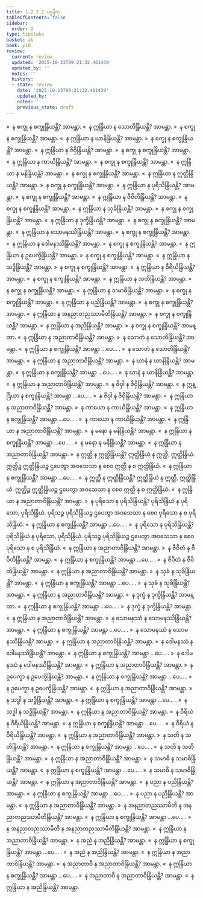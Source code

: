 ```yaml
---
title: 1.2.2.2 ပစ္စနီက
tableOfContents: false
sidebar:
  order: 2
type: tipitaka
basket: ab
book: y10
review:
  current: review
  updated: '2025-10-23T09:21:32.461439'
  updated_by: ''
  notes: ''
  history:
  - state: review
    date: '2025-10-23T09:21:32.461439'
    updated_by: ''
    notes: ''
    previous_state: draft
---
```



<ReviewStatus review={frontmatter.review} showDetails={true} />

<HypothesisAnnotation frontmatter={frontmatter} />

<DynamicBreadcrumb />

<Division number="118" book="y10" e="ch" v="35" p="94">

<Paragraph number="817" book="y10">
»  န စက္ခု န စက္ခုန္ဒြိယန္တိ? အာမန္တာ.
</Paragraph>

<Paragraph number="818" book="y10">
«  န ဣန္ဒြိယာ န သောတိန္ဒြိယန္တိ? အာမန္တာ.
</Paragraph>

<Paragraph number="819" book="y10">
»  န စက္ခု န စက္ခုန္ဒြိယန္တိ? အာမန္တာ.
</Paragraph>

<Paragraph number="820" book="y10">
«  န ဣန္ဒြိယာ န ဃာနိန္ဒြိယန္တိ? အာမန္တာ.
</Paragraph>

<Paragraph number="821" book="y10">
»  န စက္ခု န စက္ခုန္ဒြိယန္တိ? အာမန္တာ.
</Paragraph>

<Paragraph number="822" book="y10">
«  န ဣန္ဒြိယာ န ဇိဝှိန္ဒြိယန္တိ? အာမန္တာ.
</Paragraph>

<Paragraph number="823" book="y10">
»  န စက္ခု န စက္ခုန္ဒြိယန္တိ? အာမန္တာ.
</Paragraph>

<Paragraph number="824" book="y10">
«  န ဣန္ဒြိယာ န ကာယိန္ဒြိယန္တိ? အာမန္တာ.
</Paragraph>

<Paragraph number="825" book="y10">
»  န စက္ခု န စက္ခုန္ဒြိယန္တိ? အာမန္တာ.
</Paragraph>

<Paragraph number="826" book="y10">
«  န ဣန္ဒြိယာ န မနိန္ဒြိယန္တိ? အာမန္တာ.
</Paragraph>

<Paragraph number="827" book="y10">
»  န စက္ခု န စက္ခုန္ဒြိယန္တိ? အာမန္တာ.
</Paragraph>

<Paragraph number="828" book="y10">
«  န ဣန္ဒြိယာ န ဣတ္ထိန္ဒြိယန္တိ? အာမန္တာ.
</Paragraph>

<Paragraph number="829" book="y10">
»  န စက္ခု န စက္ခုန္ဒြိယန္တိ? အာမန္တာ.
</Paragraph>

<Paragraph number="830" book="y10">
«  န ဣန္ဒြိယာ န ပုရိသိန္ဒြိယန္တိ? အာမန္တာ.
</Paragraph>

<Paragraph number="831" book="y10">
»  န စက္ခု န စက္ခုန္ဒြိယန္တိ? အာမန္တာ.
</Paragraph>

<Paragraph number="832" book="y10">
«  န ဣန္ဒြိယာ န ဇီဝိတိန္ဒြိယန္တိ? အာမန္တာ.
</Paragraph>

<Paragraph number="833" book="y10">
»  န စက္ခု န စက္ခုန္ဒြိယန္တိ? အာမန္တာ.
</Paragraph>

<Paragraph number="834" book="y10">
«  န ဣန္ဒြိယာ န သုခိန္ဒြိယန္တိ? အာမန္တာ.
</Paragraph>

<Paragraph number="835" book="y10">
»  န စက္ခု န စက္ခုန္ဒြိယန္တိ? အာမန္တာ.
</Paragraph>

<Paragraph number="836" book="y10">
«  န ဣန္ဒြိယာ န ဒုက္ခိန္ဒြိယန္တိ? အာမန္တာ.
</Paragraph>

<Paragraph number="837" book="y10">
»  န စက္ခု န စက္ခုန္ဒြိယန္တိ? အာမန္တာ.
</Paragraph>

<Paragraph number="838" book="y10">
«  န ဣန္ဒြိယာ န သောမနဿိန္ဒြိယန္တိ? အာမန္တာ.
</Paragraph>

<Paragraph number="839" book="y10">
»  န စက္ခု န စက္ခုန္ဒြိယန္တိ? အာမန္တာ.
</Paragraph>

<Paragraph number="840" book="y10">
«  န ဣန္ဒြိယာ န ဒေါမနဿိန္ဒြိယန္တိ? အာမန္တာ.
</Paragraph>

<Paragraph number="841" book="y10">
»  န စက္ခု န စက္ခုန္ဒြိယန္တိ? အာမန္တာ.
</Paragraph>

<Paragraph number="842" book="y10">
«  န ဣန္ဒြိယာ န ဥပေက္ခိန္ဒြိယန္တိ? အာမန္တာ.
</Paragraph>

<Paragraph number="843" book="y10">
»  န စက္ခု န စက္ခုန္ဒြိယန္တိ? အာမန္တာ.
</Paragraph>

<Paragraph number="844" book="y10">
«  န ဣန္ဒြိယာ န သဒ္ဓိန္ဒြိယန္တိ? အာမန္တာ.
</Paragraph>

<Paragraph number="845" book="y10">
»  န စက္ခု န စက္ခုန္ဒြိယန္တိ? အာမန္တာ.
</Paragraph>

<Paragraph number="846" book="y10">
«  န ဣန္ဒြိယာ န ဝီရိယိန္ဒြိယန္တိ? အာမန္တာ.
</Paragraph>

<Paragraph number="847" book="y10">
»  န စက္ခု န စက္ခုန္ဒြိယန္တိ? အာမန္တာ.
</Paragraph>

<Paragraph number="848" book="y10">
«  န ဣန္ဒြိယာ န သတိန္ဒြိယန္တိ? အာမန္တာ.
</Paragraph>

<Paragraph number="849" book="y10">
»  န စက္ခု န စက္ခုန္ဒြိယန္တိ? အာမန္တာ.
</Paragraph>

<Paragraph number="850" book="y10">
«  န ဣန္ဒြိယာ န သမာဓိန္ဒြိယန္တိ? အာမန္တာ.
</Paragraph>

<Paragraph number="851" book="y10">
»  န စက္ခု န စက္ခုန္ဒြိယန္တိ? အာမန္တာ.
</Paragraph>

<Paragraph number="852" book="y10">
«  န ဣန္ဒြိယာ န ပညိန္ဒြိယန္တိ? အာမန္တာ.
</Paragraph>

<Paragraph number="853" book="y10">
»  န စက္ခု န စက္ခုန္ဒြိယန္တိ? အာမန္တာ.
</Paragraph>

<Paragraph number="854" book="y10">
«  န ဣန္ဒြိယာ န အနညာတညဿာမီတိန္ဒြိယန္တိ? အာမန္တာ.
</Paragraph>

<Paragraph number="855" book="y10">
»  န စက္ခု န စက္ခုန္ဒြိယန္တိ? အာမန္တာ.
</Paragraph>

<Paragraph number="856" book="y10">
«  န ဣန္ဒြိယာ န အညိန္ဒြိယန္တိ? အာမန္တာ.
</Paragraph>

<Paragraph number="857" book="y10">
»  န စက္ခု န စက္ခုန္ဒြိယန္တိ? အာမန္တာ.
</Paragraph>

<Paragraph number="858" book="y10">
«  န ဣန္ဒြိယာ န အညာတာဝိန္ဒြိယန္တိ? အာမန္တာ.
</Paragraph>

</Division>
<Division number="119" book="y10" e="ch" v="35" p="95">

<Paragraph number="859" book="y10">
»  န သောတံ န သောတိန္ဒြိယန္တိ? အာမန္တာ.
</Paragraph>

<Paragraph number="860" book="y10">
«  န ဣန္ဒြိယာ န စက္ခုန္ဒြိယန္တိ? အာမန္တာ …ပေ… .
</Paragraph>

<Paragraph number="861" book="y10">
»  န သောတံ န သောတိန္ဒြိယန္တိ? အာမန္တာ.
</Paragraph>

<Paragraph number="862" book="y10">
«  န ဣန္ဒြိယာ န အညာတာဝိန္ဒြိယန္တိ? အာမန္တာ.
</Paragraph>

</Division>
<Division number="120" book="y10" e="ch" v="35" p="95">

<Paragraph number="863" book="y10">
»  န ဃာနံ န ဃာနိန္ဒြိယန္တိ? အာမန္တာ.
</Paragraph>

<Paragraph number="864" book="y10">
«  န ဣန္ဒြိယာ န စက္ခုန္ဒြိယန္တိ? အာမန္တာ …ပေ… .
</Paragraph>

<Paragraph number="865" book="y10">
»  န ဃာနံ န ဃာနိန္ဒြိယန္တိ? အာမန္တာ.
</Paragraph>

<Paragraph number="866" book="y10">
«  န ဣန္ဒြိယာ န အညာတာဝိန္ဒြိယန္တိ? အာမန္တာ.
</Paragraph>

</Division>
<Division number="121" book="y10" e="ch" v="35" p="96">

<Paragraph number="867" book="y10">
»  န ဇိဝှါ န ဇိဝှိန္ဒြိယန္တိ? အာမန္တာ.
</Paragraph>

<Paragraph number="868" book="y10">
«  န ဣန္ဒြိယာ န စက္ခုန္ဒြိယန္တိ? အာမန္တာ …ပေ… .
</Paragraph>

<Paragraph number="869" book="y10">
»  န ဇိဝှါ န ဇိဝှိန္ဒြိယန္တိ? အာမန္တာ.
</Paragraph>

<Paragraph number="870" book="y10">
«  န ဣန္ဒြိယာ န အညာတာဝိန္ဒြိယန္တိ? အာမန္တာ.
</Paragraph>

</Division>
<Division number="122" book="y10" e="ch" v="35" p="96">

<Paragraph number="871" book="y10">
»  န ကာယော န ကာယိန္ဒြိယန္တိ? အာမန္တာ.
</Paragraph>

<Paragraph number="872" book="y10">
«  န ဣန္ဒြိယာ န စက္ခုန္ဒြိယန္တိ? အာမန္တာ …ပေ… .
</Paragraph>

<Paragraph number="873" book="y10">
»  န ကာယော န ကာယိန္ဒြိယန္တိ? အာမန္တာ.
</Paragraph>

<Paragraph number="874" book="y10">
«  န ဣန္ဒြိယာ န အညာတာဝိန္ဒြိယန္တိ? အာမန္တာ.
</Paragraph>

</Division>
<Division number="123" book="y10" e="ch" v="35" p="96">

<Paragraph number="875" book="y10">
»  န မနော န မနိန္ဒြိယန္တိ? အာမန္တာ.
</Paragraph>

<Paragraph number="876" book="y10">
«  န ဣန္ဒြိယာ န စက္ခုန္ဒြိယန္တိ? အာမန္တာ …ပေ… .
</Paragraph>

<Paragraph number="877" book="y10">
»  န မနော န မနိန္ဒြိယန္တိ? အာမန္တာ.
</Paragraph>

<Paragraph number="878" book="y10">
«  န ဣန္ဒြိယာ န အညာတာဝိန္ဒြိယန္တိ? အာမန္တာ.
</Paragraph>

</Division>
<Division number="124" book="y10" e="ch" v="35" p="96">

<Paragraph number="879" book="y10">
»  န ဣတ္ထီ န ဣတ္ထိန္ဒြိယန္တိ?
</Paragraph>

<Paragraph number="880" book="y10">
ဣတ္ထိန္ဒြိယံ န ဣတ္ထီ, ဣတ္ထိန္ဒြိယံ. ဣတ္ထိဉ္စ ဣတ္ထိန္ဒြိယဉ္စ ဌပေတွာ အဝသေသာ န စေဝ ဣတ္ထီ န စ ဣတ္ထိန္ဒြိယံ.
</Paragraph>

<Paragraph number="881" book="y10">
«  န ဣန္ဒြိယာ န စက္ခုန္ဒြိယန္တိ? အာမန္တာ …ပေ… .
</Paragraph>

<Paragraph number="882" book="y10">
»  န ဣတ္ထီ န ဣတ္ထိန္ဒြိယန္တိ?
</Paragraph>

<Paragraph number="883" book="y10">
ဣတ္ထိန္ဒြိယံ န ဣတ္ထီ, ဣတ္ထိန္ဒြိယံ. ဣတ္ထိဉ္စ ဣတ္ထိန္ဒြိယဉ္စ ဌပေတွာ အဝသေသာ န စေဝ ဣတ္ထီ န စ ဣတ္ထိန္ဒြိယံ.
</Paragraph>

<Paragraph number="884" book="y10">
«  န ဣန္ဒြိယာ န အညာတာဝိန္ဒြိယန္တိ? အာမန္တာ.
</Paragraph>

</Division>
<Division number="125" book="y10" e="ch" v="35" p="96">

<Paragraph number="885" book="y10">
»  န ပုရိသော န ပုရိသိန္ဒြိယန္တိ?
</Paragraph>

<Paragraph number="886" book="y10">
ပုရိသိန္ဒြိယံ န ပုရိသော, ပုရိသိန္ဒြိယံ. ပုရိသဉ္စ ပုရိသိန္ဒြိယဉ္စ ဌပေတွာ အဝသေသာ န စေဝ ပုရိသော န စ ပုရိသိန္ဒြိယံ.
</Paragraph>

<Paragraph number="887" book="y10">
«  န ဣန္ဒြိယာ န စက္ခုန္ဒြိယန္တိ? အာမန္တာ …ပေ… .
</Paragraph>

<Paragraph number="888" book="y10">
»  န ပုရိသော န ပုရိသိန္ဒြိယန္တိ?
</Paragraph>

<Paragraph number="889" book="y10">
ပုရိသိန္ဒြိယံ န ပုရိသော, ပုရိသိန္ဒြိယံ. ပုရိသဉ္စ ပုရိသိန္ဒြိယဉ္စ ဌပေတွာ အဝသေသာ န စေဝ ပုရိသော န စ ပုရိသိန္ဒြိယံ.
</Paragraph>

<Paragraph number="890" book="y10">
«  န ဣန္ဒြိယာ န အညာတာဝိန္ဒြိယန္တိ? အာမန္တာ.
</Paragraph>

</Division>
<Division number="126" book="y10" e="ch" v="35" p="96">

<Paragraph number="891" book="y10">
»  န ဇီဝိတံ န ဇီဝိတိန္ဒြိယန္တိ? အာမန္တာ.
</Paragraph>

<Paragraph number="892" book="y10">
«  န ဣန္ဒြိယာ န စက္ခုန္ဒြိယန္တိ? အာမန္တာ …ပေ… .
</Paragraph>

<Paragraph number="893" book="y10">
»  န ဇီဝိတံ န ဇီဝိတိန္ဒြိယန္တိ? အာမန္တာ.
</Paragraph>

<Paragraph number="894" book="y10">
«  န ဣန္ဒြိယာ န အညာတာဝိန္ဒြိယန္တိ? အာမန္တာ.
</Paragraph>

</Division>
<Division number="127" book="y10" e="ch" v="35" p="97">

<Paragraph number="895" book="y10">
»  န သုခံ န သုခိန္ဒြိယန္တိ? အာမန္တာ.
</Paragraph>

<Paragraph number="896" book="y10">
«  န ဣန္ဒြိယာ န စက္ခုန္ဒြိယန္တိ? အာမန္တာ …ပေ… .
</Paragraph>

<Paragraph number="897" book="y10">
»  န သုခံ န သုခိန္ဒြိယန္တိ? အာမန္တာ.
</Paragraph>

<Paragraph number="898" book="y10">
«  န ဣန္ဒြိယာ န အညာတာဝိန္ဒြိယန္တိ? အာမန္တာ.
</Paragraph>

</Division>
<Division number="128" book="y10" e="ch" v="35" p="97">

<Paragraph number="899" book="y10">
»  န ဒုက္ခံ န ဒုက္ခိန္ဒြိယန္တိ? အာမန္တာ.
</Paragraph>

<Paragraph number="900" book="y10">
«  န ဣန္ဒြိယာ န စက္ခုန္ဒြိယန္တိ? အာမန္တာ …ပေ… .
</Paragraph>

<Paragraph number="901" book="y10">
»  န ဒုက္ခံ န ဒုက္ခိန္ဒြိယန္တိ? အာမန္တာ.
</Paragraph>

<Paragraph number="902" book="y10">
«  န ဣန္ဒြိယာ န အညာတာဝိန္ဒြိယန္တိ? အာမန္တာ.
</Paragraph>

</Division>
<Division number="129" book="y10" e="ch" v="35" p="97">

<Paragraph number="903" book="y10">
»  န သောမနဿံ န သောမနဿိန္ဒြိယန္တိ? အာမန္တာ.
</Paragraph>

<Paragraph number="904" book="y10">
«  န ဣန္ဒြိယာ န စက္ခုန္ဒြိယန္တိ? အာမန္တာ …ပေ… .
</Paragraph>

<Paragraph number="905" book="y10">
»  န သောမနဿံ န သောမနဿိန္ဒြိယန္တိ? အာမန္တာ.
</Paragraph>

<Paragraph number="906" book="y10">
«  န ဣန္ဒြိယာ န အညာတာဝိန္ဒြိယန္တိ? အာမန္တာ.
</Paragraph>

</Division>
<Division number="130" book="y10" e="ch" v="35" p="97">

<Paragraph number="907" book="y10">
»  န ဒေါမနဿံ န ဒေါမနဿိန္ဒြိယန္တိ? အာမန္တာ.
</Paragraph>

<Paragraph number="908" book="y10">
«  န ဣန္ဒြိယာ န စက္ခုန္ဒြိယန္တိ? အာမန္တာ …ပေ… .
</Paragraph>

<Paragraph number="909" book="y10">
»  န ဒေါမနဿံ န ဒေါမနဿိန္ဒြိယန္တိ? အာမန္တာ.
</Paragraph>

<Paragraph number="910" book="y10">
«  န ဣန္ဒြိယာ န အညာတာဝိန္ဒြိယန္တိ? အာမန္တာ.
</Paragraph>

</Division>
<Division number="131" book="y10" e="ch" v="35" p="97">

<Paragraph number="911" book="y10">
»  န ဥပေက္ခာ န ဥပေက္ခိန္ဒြိယန္တိ? အာမန္တာ.
</Paragraph>

<Paragraph number="912" book="y10">
«  န ဣန္ဒြိယာ န စက္ခုန္ဒြိယန္တိ? အာမန္တာ …ပေ… .
</Paragraph>

<Paragraph number="913" book="y10">
»  န ဥပေက္ခာ န ဥပေက္ခိန္ဒြိယန္တိ? အာမန္တာ.
</Paragraph>

<Paragraph number="914" book="y10">
«  န ဣန္ဒြိယာ န အညာတာဝိန္ဒြိယန္တိ? အာမန္တာ.
</Paragraph>

</Division>
<Division number="132" book="y10" e="ch" v="35" p="97">

<Paragraph number="915" book="y10">
»  န သဒ္ဓါ န သဒ္ဓိန္ဒြိယန္တိ? အာမန္တာ.
</Paragraph>

<Paragraph number="916" book="y10">
«  န ဣန္ဒြိယာ န စက္ခုန္ဒြိယန္တိ? အာမန္တာ …ပေ… .
</Paragraph>

<Paragraph number="917" book="y10">
»  န သဒ္ဓါ န သဒ္ဓိန္ဒြိယန္တိ? အာမန္တာ.
</Paragraph>

<Paragraph number="918" book="y10">
«  န ဣန္ဒြိယာ န အညာတာဝိန္ဒြိယန္တိ? အာမန္တာ.
</Paragraph>

</Division>
<Division number="133" book="y10" e="ch" v="35" p="97">

<Paragraph number="919" book="y10">
»  န ဝီရိယံ န ဝီရိယိန္ဒြိယန္တိ? အာမန္တာ.
</Paragraph>

<Paragraph number="920" book="y10">
«  န ဣန္ဒြိယာ န စက္ခုန္ဒြိယန္တိ? အာမန္တာ …ပေ… .
</Paragraph>

<Paragraph number="921" book="y10">
»  န ဝီရိယံ န ဝီရိယိန္ဒြိယန္တိ? အာမန္တာ.
</Paragraph>

<Paragraph number="922" book="y10">
«  န ဣန္ဒြိယာ န အညာတာဝိန္ဒြိယန္တိ? အာမန္တာ.
</Paragraph>

</Division>
<Division number="134" book="y10" e="ch" v="35" p="98">

<Paragraph number="923" book="y10">
»  န သတိ န သတိန္ဒြိယန္တိ? အာမန္တာ.
</Paragraph>

<Paragraph number="924" book="y10">
«  န ဣန္ဒြိယာ န စက္ခုန္ဒြိယန္တိ? အာမန္တာ …ပေ… .
</Paragraph>

<Paragraph number="925" book="y10">
»  န သတိ န သတိန္ဒြိယန္တိ? အာမန္တာ.
</Paragraph>

<Paragraph number="926" book="y10">
«  န ဣန္ဒြိယာ န အညာတာဝိန္ဒြိယန္တိ? အာမန္တာ.
</Paragraph>

</Division>
<Division number="135" book="y10" e="ch" v="35" p="98">

<Paragraph number="927" book="y10">
»  န သမာဓိ န သမာဓိန္ဒြိယန္တိ? အာမန္တာ.
</Paragraph>

<Paragraph number="928" book="y10">
«  န ဣန္ဒြိယာ န စက္ခုန္ဒြိယန္တိ? အာမန္တာ …ပေ… .
</Paragraph>

<Paragraph number="929" book="y10">
»  န သမာဓိ န သမာဓိန္ဒြိယန္တိ? အာမန္တာ.
</Paragraph>

<Paragraph number="930" book="y10">
«  န ဣန္ဒြိယာ န အညာတာဝိန္ဒြိယန္တိ? အာမန္တာ.
</Paragraph>

</Division>
<Division number="136" book="y10" e="ch" v="35" p="98">

<Paragraph number="931" book="y10">
»  န ပညာ န ပညိန္ဒြိယန္တိ? အာမန္တာ.
</Paragraph>

<Paragraph number="932" book="y10">
«  န ဣန္ဒြိယာ န စက္ခုန္ဒြိယန္တိ? အာမန္တာ …ပေ… .
</Paragraph>

<Paragraph number="933" book="y10">
»  န ပညာ န ပညိန္ဒြိယန္တိ? အာမန္တာ.
</Paragraph>

<Paragraph number="934" book="y10">
«  န ဣန္ဒြိယာ န အညာတာဝိန္ဒြိယန္တိ? အာမန္တာ.
</Paragraph>

</Division>
<Division number="137" book="y10" e="ch" v="35" p="98">

<Paragraph number="935" book="y10">
»  န အနညာတညဿာမီတိ န အနညာတညဿာမီတိန္ဒြိယန္တိ? အာမန္တာ.
</Paragraph>

<Paragraph number="936" book="y10">
«  န ဣန္ဒြိယာ န စက္ခုန္ဒြိယန္တိ? အာမန္တာ …ပေ… .
</Paragraph>

<Paragraph number="937" book="y10">
»  န အနညာတညဿာမီတိ န အနညာတညဿာမီတိန္ဒြိယန္တိ? အာမန္တာ.
</Paragraph>

<Paragraph number="938" book="y10">
«  န ဣန္ဒြိယာ န အညာတာဝိန္ဒြိယန္တိ? အာမန္တာ.
</Paragraph>

</Division>
<Division number="138" book="y10" e="ch" v="35" p="98">

<Paragraph number="939" book="y10">
»  န အညံ န အညိန္ဒြိယန္တိ? အာမန္တာ.
</Paragraph>

<Paragraph number="940" book="y10">
«  န ဣန္ဒြိယာ န စက္ခုန္ဒြိယန္တိ? အာမန္တာ …ပေ… .
</Paragraph>

<Paragraph number="941" book="y10">
»  န အညံ န အညိန္ဒြိယန္တိ? အာမန္တာ.
</Paragraph>

<Paragraph number="942" book="y10">
«  န ဣန္ဒြိယာ န အညာတာဝိန္ဒြိယန္တိ? အာမန္တာ.
</Paragraph>

</Division>
<Division number="139" book="y10" e="ch" v="35" p="98">

<Paragraph number="943" book="y10">
»  န အညာတာဝီ န အညာတာဝိန္ဒြိယန္တိ? အာမန္တာ.
</Paragraph>

<Paragraph number="944" book="y10">
«  န ဣန္ဒြိယာ န စက္ခုန္ဒြိယန္တိ? အာမန္တာ …ပေ… .
</Paragraph>

<Paragraph number="945" book="y10">
»  န အညာတာဝီ န အညာတာဝိန္ဒြိယန္တိ? အာမန္တာ.
</Paragraph>

<Paragraph number="946" book="y10">
«  န ဣန္ဒြိယာ န အညိန္ဒြိယန္တိ? အာမန္တာ.
</Paragraph>
</Division>